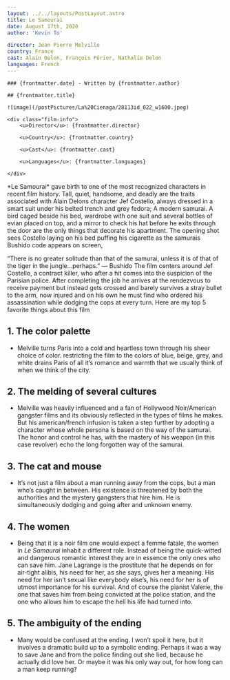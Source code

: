 ```yaml
---
layout: ../../layouts/PostLayout.astro
title: Le Samourai
date: August 17th, 2020
author: 'Kevin To'

director: Jean Pierre Melville
country: France
cast: Alain Delon, François Périer, Nathalie Delon
languages: French
---
```


<section class="post-info">

    ### {frontmatter.date} - Written by {frontmatter.author}

    ## {frontmatter.title}

    ![image](/postPictures/La%20Cienaga/28113id_022_w1600.jpeg)

    <div class="film-info">
        <u>Director</u>: {frontmatter.director}

        <u>Country</u>: {frontmatter.country}

        <u>Cast</u>: {frontmatter.cast}

        <u>Languages</u>: {frontmatter.languages}

    </div>

</section>

<article class="main-content">
 *Le Samourai* gave birth to one of the most recognized characters in recent film history. Tall, quiet, handsome, and deadly are the traits associated with Alain Delons character Jef Costello, always dressed in a smart suit under his belted trench and grey fedora; A modern samurai. A bird caged beside his bed, wardrobe with one suit and several bottles of evian placed on top, and a mirror to check his hat before he exits through the door are the only things that decorate his apartment. The opening shot sees Costello laying on his bed puffing his cigarette as the samurais Bushido code appears on screen,

“There is no greater solitude than that of the samurai, unless it is of that of the tiger in the jungle...perhaps.”
— Bushido
The film centers around Jef Costello, a contract killer, who after a hit comes into the suspicion of the Parisian police. After completing the job he arrives at the rendezvous to receive payment but instead gets crossed and barely survives a stray bullet to the arm, now injured and on his own he must find who ordered his assassination while dodging the cops at every turn. Here are my top 5 favorite things about this film

# 1. The color palette

- Melville turns Paris into a cold and heartless town through his sheer choice of color. restricting the film to the colors of blue, beige, grey, and white drains Paris of all it’s romance and warmth that we usually think of when we think of the city.

# 2. The melding of several cultures

- Melville was heavily influenced and a fan of Hollywood Noir/American gangster films and its obviously reflected in the types of films he makes. But his american/french infusion is taken a step further by adopting a character whose whole persona is based on the way of the samurai. The honor and control he has, with the mastery of his weapon (in this case revolver) echo the long forgotten way of the samurai.

# 3. The cat and mouse

- It’s not just a film about a man running away from the cops, but a man who’s caught in between. His existence is threatened by both the authorities and the mystery gangsters that hire him. He is simultaneously dodging and going after and unknown enemy.

# 4. The women

- Being that it is a noir film one would expect a femme fatale, the women in _Le Samourai_ inhabit a different role. Instead of being the quick-witted and dangerous romantic interest they are in essence the only ones who can save him. Jane Lagrange is the prostitute that he depends on for air-tight alibis, his need for her, as she says, gives her a meaning. His need for her isn’t sexual like everybody else’s, his need for her is of utmost importance for his survival. And of course the pianist Valerie, the one that saves him from being convicted at the police station, and the one who allows him to escape the hell his life had turned into.

# 5. The ambiguity of the ending

- Many would be confused at the ending. I won’t spoil it here, but it involves a dramatic build up to a symbolic ending. Perhaps it was a way to save Jane and from the police finding out she lied, because he actually did love her. Or maybe it was his only way out, for how long can a man keep running?

</article>
